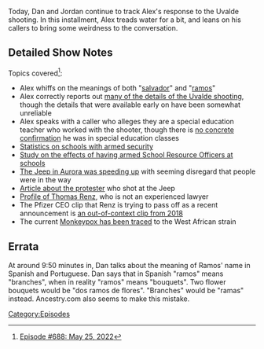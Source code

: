 {{Episode
    | title           = May 25, 2022
    | caption         = [https://knowledgefight.libsyn.com/688-may-25-2022 Listen to this episode on Libsyn]
    | episodeNumber   = 688
    | length          = 01:29:58
    | airDate         = June 2, 2022
    | coverageDate    = May 25, 2022
    | previousEpisode = [[687: May 24, 2022]]
    | nextEpisode     = [[689: May 26, 2022]]
}}

{{Stub}}

Today, Dan and Jordan continue to track Alex's response to the Uvalde shooting.  In this installment, Alex treads water for a bit, and leans on his callers to bring some weirdness to the conversation.

==Detailed Show Notes==

Topics covered<ref>[https://knowledgefight.com/research/2022/6/2/episode-688-may-25-2022 Episode #688: May 25, 2022]</ref>:

*Alex whiffs on the meanings of both "[https://www.ancestry.com/name-origin?surname=salvador salvador]" and "[https://www.ancestry.com/name-origin?surname=ramos ramos]"
*Alex correctly reports out [https://www.texastribune.org/2022/05/24/uvalde-texas-school-shooting/ many of the details of the Uvalde shooting], though the details that were available early on have been somewhat unreliable
*Alex speaks with a caller who alleges they are a special education teacher who worked with the shooter, though there is [https://www.washingtonpost.com/nation/2022/05/25/uvalde-texas-school-shooting-gunman/ no concrete confirmation] he was in special education classes
*[https://nces.ed.gov/programs/digest/d18/tables/dt18_233.70.asp Statistics on schools with armed security]
*[https://www.edworkingpapers.com/sites/default/files/ai21-476.pdf Study on the effects of having armed School Resource Officers at schools]
*[https://www.youtube.com/watch?v=aWtY3xX1CqQ The Jeep in Aurora was speeding up] with seeming disregard that people were in the way
*[https://www.9news.com/article/news/crime/sam-young-sentenced-225-protest-shooting/73-58fb3028-e090-4ca1-8c8e-399f307ad574 Article about the protester] who shot at the Jeep
*[https://www.washingtonpost.com/investigations/2021/09/20/vaccine-lawsuits-thomas-renz-covid/ Profile of Thomas Renz], who is not an experienced lawyer
*The Pfizer CEO clip that Renz is trying to pass off as a recent announcement is [https://www.usatoday.com/story/news/factcheck/2022/01/12/fact-check-video-pfizer-ceo-microchip-pill-2018/9155684002/ an out-of-context clip from 2018]
*The current [https://www.bbc.com/news/health-61580089 Monkeypox has been traced] to the West African strain

== Errata ==
At around 9:50 minutes in, Dan talks about the meaning of Ramos' name in Spanish and Portuguese. Dan says that in Spanish "ramos" means "branches", when in reality "ramos" means "bouquets". Two flower bouquets would be "dos ramos de flores". "Branches" would be "ramas" instead. Ancestry.com also seems to make this mistake.
[[Category:Episodes]]